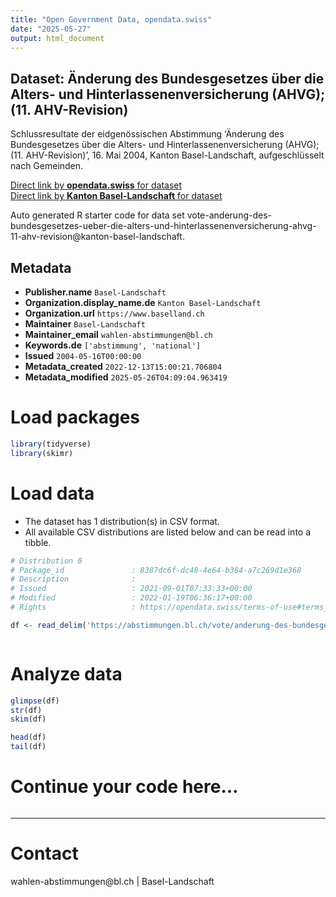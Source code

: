 ```yaml
---
title: "Open Government Data, opendata.swiss"
date: "2025-05-27"
output: html_document
---
```


## Dataset: Änderung des Bundesgesetzes über die Alters- und Hinterlassenenversicherung (AHVG); (11. AHV-Revision)

Schlussresultate der eidgenössischen Abstimmung 'Änderung des Bundesgesetzes über die Alters- und Hinterlassenenversicherung (AHVG); (11. AHV-Revision)', 16. Mai 2004, Kanton Basel-Landschaft, aufgeschlüsselt nach Gemeinden.

[Direct link by **opendata.swiss** for dataset](https://opendata.swiss/de/dataset/anderung-des-bundesgesetzes-uber-die-alters-und-hinterlassenenversicherung-ahvg-11-ahv-revision)<br>
[Direct link by **Kanton Basel-Landschaft** for dataset](https://abstimmungen.bl.ch/vote/anderung-des-bundesgesetzes-ueber-die-alters-und-hinterlassenenversicherung-ahvg-11-ahv-revision/data)

Auto generated R starter code for data set vote-anderung-des-bundesgesetzes-ueber-die-alters-und-hinterlassenenversicherung-ahvg-11-ahv-revision@kanton-basel-landschaft.

## Metadata

- **Publisher.name** `Basel-Landschaft`
- **Organization.display_name.de** `Kanton Basel-Landschaft`
- **Organization.url** `https://www.baselland.ch`
- **Maintainer** `Basel-Landschaft`
- **Maintainer_email** `wahlen-abstimmungen@bl.ch`
- **Keywords.de** `['abstimmung', 'national']`
- **Issued** `2004-05-16T00:00:00`
- **Metadata_created** `2022-12-13T15:00:21.706804`
- **Metadata_modified** `2025-05-26T04:09:04.963419`


# Load packages

```r

library(tidyverse)
library(skimr)

```

# Load data

-   The dataset has 1 distribution(s) in CSV format.
-   All available CSV distributions are listed below and can be read into a tibble.

```r

# Distribution 0
# Package_id               : 8387dc6f-dc48-4e64-b384-a7c269d1e368
# Description              : 
# Issued                   : 2021-09-01T07:33:33+00:00
# Modified                 : 2022-01-19T06:36:17+00:00
# Rights                   : https://opendata.swiss/terms-of-use#terms_by

df <- read_delim('https://abstimmungen.bl.ch/vote/anderung-des-bundesgesetzes-ueber-die-alters-und-hinterlassenenversicherung-ahvg-11-ahv-revision/data-csv')



```

# Analyze data

```r

glimpse(df)
str(df)
skim(df)

head(df)
tail(df)

```

# Continue your code here...

```r

```

------------------------------------------------------------------------

# Contact

wahlen-abstimmungen@bl.ch | Basel-Landschaft
